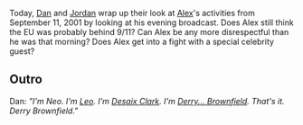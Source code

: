 {{Episode|title=9/11, Part 2|caption=[https://knowledgefight.libsyn.com/704-911-part-2 Listen to this episode on Libsyn]|episodeNumber=704|length=02:22:21|airDate=July 19, 2022|episodeType=Special Edition|previousEpisode=[[703: 9/11, Part 1]]|nextEpisode=[[705: The Knowledge Fight Battle Kitchen]]}}{{Stub}}

Today, [[Dan Friesen|Dan]] and [[Jordan Holmes|Jordan]] wrap up their look at [[Alex Jones|Alex]]'s activities from September 11, 2001 by looking at his evening broadcast.  Does Alex still think the EU was probably behind 9/11?  Can Alex be any more disrespectful than he was that morning?  Does Alex get into a fight with a special celebrity guest?

==Outro==
Dan: ''"I'm Neo. I'm [[leo Zagami|Leo]]. I'm [[Desaix Clark]]. I'm [[Derry Brownfield|Derry... Brownfield]]. That's it. Derry Brownfield."''